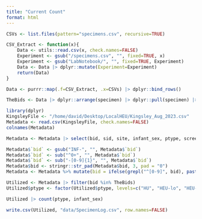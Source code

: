 ```yaml
---
title: "Current Count"
format: html
---
```


```r
CSVs <- list.files(pattern="specimens.csv", recursive=TRUE)
```

```r
CSV_Extract <- function(x){
    Data <- utils::read.csv(x, check.names=FALSE)
    Experiment <- gsub("/specimens.csv", "", fixed=TRUE, x)
    Experiment <- gsub("LabNotebook/", "", fixed=TRUE, Experiment)
    Data <- Data |> dplyr::mutate(Experiment=Experiment)
    return(Data)
}
```

```r
Data <- purrr::map(.f=CSV_Extract, .x=CSVs) |> dplyr::bind_rows()

TheBids <- Data |> dplyr::arrange(specimen) |> dplyr::pull(specimen) |> unique()
```

```r
library(dplyr)
KingsleyFile <- "/home/david/Desktop/LocalHEU/Kingsley_Aug_2023.csv"
Metadata <- read.csv(KingsleyFile, check.names=FALSE)
colnames(Metadata)

Metadata <- Metadata |> select(bid, sid, site, infant_sex, ptype, screen_vl, del_vl, del_cd4, gestage_d1,ncbmc, ninfpbmc4, ninfpbmc9)
```

```r
Metadata$`bid` <- gsub("INF-", "", Metadata$`bid`)
Metadata$`bid` <- sub("^0+", "", Metadata$`bid`)
Metadata$`bid` <- sub("-[0-9]{1}", "", Metadata$`bid`)
Metadata$bid <- stringr::str_pad(Metadata$bid, 3, pad = "0")
Metadata <- Metadata %>% mutate(bid = ifelse(grepl("^[0-9]", bid), paste0("INF", bid), bid))
```

```r
Utilized <- Metadata |> filter(bid %in% TheBids)
Utilized$ptype <- factor(Utilized$ptype, levels=c("HU", "HEU-lo", "HEU-hi"))

Utilized |> count(ptype, infant_sex)

write.csv(Utilized, "data/SpecimenLog.csv", row.names=FALSE)
``` 